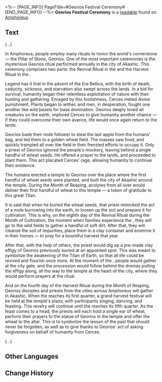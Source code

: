 <%-- [PAGE_INFO]
PageTitle=#Georios Festival Ceremony#
[END_PAGE_INFO] --%>
{{Readable Infobox
|id           = 438
|partIds      = 190740
|title        = 
|image        = Item Georios Festival Ceremony.png
|world        = Amphoreus
|parts        = 1
|author       = <!--to be added-->
|description  = Recorded with the important rituals that Georios' disciples in Amphoreus use to pay tribute to the god.
|part1        = Georios Festival Ceremony
|source1      = {{cx|Source missing}}
|characters   = 
|factions     = 
}}
'''Georios Festival Ceremony''' is a [[readable]] found on [[Amphoreus]].
<!--
==Location==
{{Map Embed|<map name>|<marker id>}}
-->
==Text==
(...)

In Amphoreus, people employ many rituals to honor the world's cornerstone &mdash; the Pillar of Stone, Georios. One of the most important ceremonies is the mysterious Georios ritual performed annually in the city of Akashic. This ceremony comprises two parts: the Revival Ritual in the {{Rubi|Month of Cultivation|Fourth Month}} and the Harvest Ritual in the {{Rubi|Month of Reaping|Eighth Month}}.

Legend has it that in the advent of the Era Bellica, with the birth of death, caducity, sickness, and starvation also swept across the lands. In a bid for survival, humanity began their relentless exploitation of nature with their hunting and gathering. Enraged by this foolishness, Cerces meted divine punishment. Plants began to wither, and men, in desperation, fought one another like wild beasts for base domination. Georios deeply loved all creatures on the earth, implored Cerces to give humanity another chance &mdash; if they could overcome their own avarice, life would once again return to the lands.

Georios bade their mole follower to steal the last apple from the humans' bag, and led them to a golden wheat field. The masses saw food, and quickly trampled all over the field in their frenzied efforts to occupy it. Only a priest of Georios ignored the people's mockery, leaving behind a single handful of wheat seeds. He offered a prayer to the lands, and proceeded to plant them. This act placated Cerces' rage, allowing humanity to continue their existence.

The humans erected a temple to Georios over the place where the first handful of wheat seeds were planted, and built the city of Akashic around the temple. During the Month of Reaping, acolytes from all over would deliver their first handful of wheat to this temple &mdash; a token of gratitude to this great Titan.

It is said that when he buried the wheat seeds, that priest mimicked the act of a mole burrowing into the earth, to loosen up the soil and prepare it for cultivation. This is why, on the eighth day of the Revival Ritual during the Month of Cultivation, the moment when families experience the {{Rubi|Entry Hour|Dawn}}, they will go to the wild fields to gather a handful of soft dirt. After that, they will cleanse the soil of impurities, place them in a clay container and enshrine it in their homes &mdash; to pray for a bountiful harvest that year.

After that, with the help of others, the priest would dig up a pre-made clay effigy of Georios previously buried at an appointed spot. This was meant to symbolize the awakening of the Titan of Earth, so that all life could be revived and flourish once more. At the moment of the {{Rubi|Lucid Hour|Morning}}, people would gather at the city gate, and the procession would follow behind the dromas pulling the effigy along, all the way to the temple at the heart of the city, where they would perform prayers at the ritual.

And on the fourth day of the Harvest Ritual during the Month of Reaping, Georios disciples and priests from the cities across Amphoreus will gather in Akashic. When the {{Rubi|Action Hour|Noon}} reaches its first quarter, a grand harvest festival will be held at the temple's plaza, with participants singing, dancing, and feasting. This revelry will continue until the {{Rubi|Parting Hour|Evening}} reaches its fifth quarter. As the feast comes to a head, the priests will each hold a single ear of wheat, perform their prayers to the statue of Georios in the temple and offer the wheat to the altar. This is to symbolize the lesson of the past that should never be forgotten, as well as to give thanks to Georios' act of asking forgiveness on behalf of humanity from Cerces.

(...)

<!--
==Trivia==
* 
-->
==Other Languages==
{{Other Languages
|en   = Georios Festival Ceremony
|zhs  = 吉奥里亚节日仪典
|zht  = 吉奧里亞節日儀典
|ja   = ジョーリアの祭日儀式
|ko   = 지오리오스 명절 의식
|es   = Ceremonia del festival de Georios
|fr   = Cérémonie du festival de Géorios
|ru   = Праздничная церемония Геориоса
|th   = พิธีฉลองเทศกาล Georios
|vi   = Nghi Thức Lễ Hội Georios
|de   = Ritus des Georios-Festes
|id   = Ritual Festival Georios
|pt   = Cerimônia do Festival de Georios
}}

==Change History==
{{Change History|3.0}}